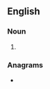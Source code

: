 {{also|Swales}}
==English==

===Noun===
{{head|en|noun form}}

# {{plural of|en|swale}}

===Anagrams===
* {{anagrams|en|a=aelssw|Lawses|Wassel|awless|sweals}}